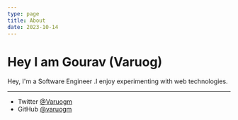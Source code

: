 ```yaml
---
type: page
title: About
date: 2023-10-14
---
```


# Hey I am Gourav (Varuog)

Hey, I'm a Software Engineer .I enjoy experimenting with web technologies.

---

- Twitter [@Varuogm](https://twitter.com/Varougm)
- GitHub [@varuogm](https://github.com/varuogm)

